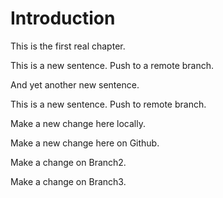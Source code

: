 # Introduction

This is the first real chapter.


This is a new sentence. Push to a remote branch.

And yet another new sentence.

This is a new sentence. Push to remote branch.


Make a new change here locally.

Make a new change here on Github.

Make a change on Branch2.

Make a change on Branch3.
